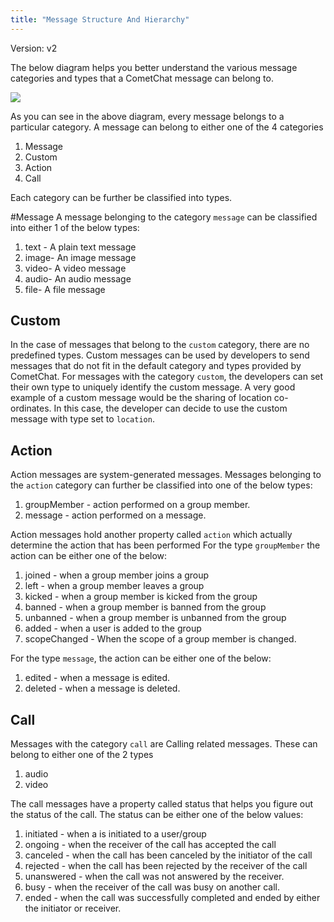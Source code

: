 ```yaml
---
title: "Message Structure And Hierarchy"
---
```


Version: v2

The below diagram helps you better understand the various message categories and types that a CometChat message can belong to.

<Frame>
  <img src="/images/a55605b5-1633624947-b9e9a25ef41b89e40a2492b6feea24f5.png" />
</Frame>

As you can see in the above diagram, every message belongs to a particular category. A message can belong to either one of the 4 categories

1. Message
2. Custom
3. Action
4. Call

Each category can be further be classified into types.

\#Message A message belonging to the category `message` can be classified into either 1 of the below types:

1. text - A plain text message
2. image- An image message
3. video- A video message
4. audio- An audio message
5. file- A file message

## **Custom**

In the case of messages that belong to the `custom` category, there are no predefined types. Custom messages can be used by developers to send messages that do not fit in the default category and types provided by CometChat. For messages with the category `custom`, the developers can set their own type to uniquely identify the custom message. A very good example of a custom message would be the sharing of location co-ordinates. In this case, the developer can decide to use the custom message with type set to `location`.

## **Action**

Action messages are system-generated messages. Messages belonging to the `action` category can further be classified into one of the below types:

1. groupMember - action performed on a group member.
2. message - action performed on a message.

Action messages hold another property called `action` which actually determine the action that has been performed For the type `groupMember` the action can be either one of the below:

1. joined - when a group member joins a group
2. left - when a group member leaves a group
3. kicked - when a group member is kicked from the group
4. banned - when a group member is banned from the group
5. unbanned - when a group member is unbanned from the group
6. added - when a user is added to the group
7. scopeChanged - When the scope of a group member is changed.

For the type `message`, the action can be either one of the below:

1. edited - when a message is edited.
2. deleted - when a message is deleted.

## **Call**

Messages with the category `call` are Calling related messages. These can belong to either one of the 2 types

1. audio
2. video

The call messages have a property called status that helps you figure out the status of the call. The status can be either one of the below values:

1. initiated - when a is initiated to a user/group
2. ongoing - when the receiver of the call has accepted the call
3. canceled - when the call has been canceled by the initiator of the call
4. rejected - when the call has been rejected by the receiver of the call
5. unanswered - when the call was not answered by the receiver.
6. busy - when the receiver of the call was busy on another call.
7. ended - when the call was successfully completed and ended by either the initiator or receiver.
